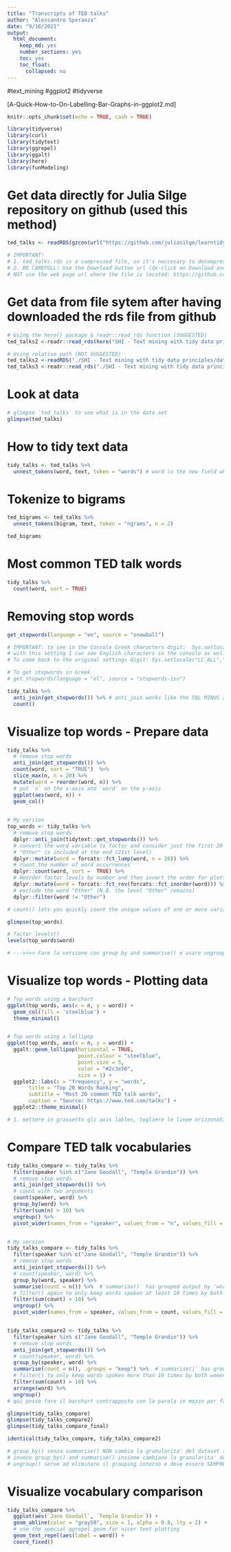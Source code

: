 ```yaml
---
title: "Transcripts of TED talks"
author: "Alessandro Speranza"
date: "9/16/2021"
output:
  html_document:
    keep_md: yes
    number_sections: yes
    toc: yes
    toc_float:
      collapsed: no
---
```


#text_mining
#ggplot2
#tidyverse

[A-Quick-How-to-On-Labelling-Bar-Graphs-in-ggplot2.md]

```r
knitr::opts_chunk$set(echo = TRUE, cash = TRUE)
```

```r
library(tidyverse)
library(curl)
library(tidytext)
library(ggrepel)
library(ggalt)
library(here)
library(funModeling)
```

# Get data directly for Julia Silge repository on github (used this method)
```r
ted_talks <- readRDS(gzcon(url("https://github.com/juliasilge/learntidytext/raw/master/data/ted_talks.rds")))

# IMPORTANT!
# 1. ted_talks.rds is a compressed file, so it's neccesary to decompress it using gzcon
# 2. BE CAREFULL! Use the Download button url (dx-click on Download and then Copy link address) to retrieve data: https://github.com/juliasilge/learntidytext/raw/master/data/ted_talks.rds
# NOT use the web page url where the file is located: https://github.com/juliasilge/learntidytext/blob/master/data/ted_talks.rds
```

# Get data from file sytem after having downloaded the rds file from github
```r

# Using the here() package & readr::read_rds function (SUGGESTED)
ted_talks2 <-readr::read_rds(here("SHI - Text mining with tidy data principles", "data", "ted_talks.rds"), refhook = NULL)

# Using relative path (NOT SUGGESTED)
ted_talks2 <-readRDS("./SHI - Text mining with tidy data principles/data/ted_talks.rds") # using readRDS
ted_talks3 <-readr::read_rds("./SHI - Text mining with tidy data principles/data/ted_talks.rds", refhook = NULL) # using readr::read_rds
```

# Look at data
```r
# glimpse `ted_talks` to see what is in the data set
glimpse(ted_talks)
```

# How to tidy text data
```r
tidy_talks <- ted_talks %>% 
  unnest_tokens(word, text, token = "words") # word is the new field which contains the token (single word in this case)
```

# Tokenize to bigrams
```r
ted_bigrams <- ted_talks %>% 
  unnest_tokens(bigram, text, token = "ngrams", n = 2)

ted_bigrams
```

# Most common TED talk words
```r
tidy_talks %>% 
  count(word, sort = TRUE)
```

# Removing stop words
```r
get_stopwords(language = "en", source = "snowball")

# IMPORTANT: to see in the Console Greek characters digit:  Sys.setlocale("LC_ALL","Greek")
# with this setting I can see English characters in the console as well.
# To come back to the original settings digit: Sys.setlocale("LC_ALL","English")

# To get stopwords in Greek
# get_stopwords(language = "el", source = "stopwords-iso")

tidy_talks %>% 
  anti_join(get_stopwords()) %>% # anti_join works like the SQL MINUS and takes implicitly the column 'word' as key for the join
  count()
```

# Visualize top words - Prepare data
```r
tidy_talks %>%
  # remove stop words
  anti_join(get_stopwords()) %>%
  count(word, sort = "TRUE")  %>%
  slice_max(n, n = 20) %>% 
  mutate(word = reorder(word, n)) %>% 
  # put `n` on the x-axis and `word` on the y-axis
  ggplot(aes(word, n)) +
  geom_col()

  
# My version
top_words <- tidy_talks %>%
  # remove stop words
  dplyr::anti_join(tidytext::get_stopwords()) %>%
  # convert the word variable to factor and consider just the first 20 levels based on their occurrences
  # "Other" is included at the end (21st level)
  dplyr::mutate(word = forcats::fct_lump(word, n = 20)) %>%
  # count the number of word occurrences
  dplyr::count(word, sort =  TRUE) %>% 
  # Reorder factor levels by number and then invert the order for plotting reasons
  dplyr::mutate(word = forcats::fct_rev(forcats::fct_inorder(word))) %>%
  # exclude the word "Other" (N.B. the level "Other" remains)
  dplyr::filter(word != "Other")

# count() lets you quickly count the unique values of one or more variables: df %>% count(a, b) is roughly equivalent to df %>% group_by(a, b) %>% summarise(n = n())

glimpse(top_words)

# factor levels()
levels(top_words$word)

# --->>>> Fare la versione con group by and summarise() e usare ungroup
```

# Visualize top words - Plotting data
```r

# Top words using a barchart
ggplot(top_words, aes(x = n, y = word)) +
  geom_col(fill = 'steelblue') +
  theme_minimal()


# Top words using a lollipop
ggplot(top_words, aes(x = n, y = word)) +
  ggalt::geom_lollipop(horizontal = TRUE,
                       point.colour = "steelblue",
                       point.size = 5,
                       color = "#2c3e50",
                       size = 1) +
  ggplot2::labs(x = "frequency", y = "words",
       title = "Top 20 Words Ranking",
       subtitle = "Most 20 common TED talk words",
       caption = "Source: https://www.ted.com/talks") +
  ggplot2::theme_minimal()

# 1. mettere in grassetto gli axis lables, togliere le linee orizzonatali aggiungere totali | percentuali
```

# Compare TED talk vocabularies
```r
tidy_talks_compare <- tidy_talks %>%
  filter(speaker %in% c("Jane Goodall", "Temple Grandin")) %>%
  # remove stop words
  anti_join(get_stopwords()) %>%
  # count with two arguments
  count(speaker, word) %>%
  group_by(word) %>%
  filter(sum(n) > 10) %>%
  ungroup() %>%
  pivot_wider(names_from = "speaker", values_from = "n", values_fill = 0) 


# My version
tidy_talks_compare <- tidy_talks %>%
  filter(speaker %in% c("Jane Goodall", "Temple Grandin")) %>%
  # remove stop words
  anti_join(get_stopwords()) %>% 
  # count(speaker, word) %>% 
  group_by(word, speaker) %>%  
  summarise(count = n()) %>%  #`summarise()` has grouped output by 'word'
  # filter() again to only keep words spoken at least 10 times by both women
  filter(sum(count) > 10) %>% 
  ungroup() %>% 
  pivot_wider(names_from = speaker, values_from = count, values_fill = 0)


tidy_talks_compare2 <- tidy_talks %>%
  filter(speaker %in% c("Jane Goodall", "Temple Grandin")) %>%
  # remove stop words
  anti_join(get_stopwords()) %>% 
  # count(speaker, word) %>% 
  group_by(speaker, word) %>% 
  summarise(count = n(), .groups = "keep") %>%  #`summarise()` has grouped output by 'speaker' and 'word'  
  # filter() to only keep words spoken more than 10 times by both women (ranking)
  filter(sum(count) > 10) %>% 
  arrange(word) %>% 
  ungroup()
# qui posso fare il barchart contrapposto con la parola in mezzo per fare vedere le differenze a colpo d'occhio

glimpse(tidy_talks_compare)
glimpse(tidy_talks_compare2)
glimpse(tidy_talks_compare_final)

identical(tidy_talks_compare, tidy_talks_compare2)

# group_by() senza summarise() NON cambia la granularita' del dataset (rows and obs), ma cambia SOLO il grouping interno!
# invece group_by() and summarise() insieme cambiano la granularita' del dataset (oltre che modificare il grouping interno)
# ungroup() serve ad eliminare il grouping interno e deve essere SEMPRE messo dopo aver usato il group_by()
```

# Visualize vocabulary comparison
```r
tidy_talks_compare %>% 
  ggplot(aes(`Jane Goodall`, `Temple Grandin`)) +
  geom_abline(color = "gray50", size = 1, alpha = 0.8, lty = 2) +
  # use the special ggrepel geom for nicer text plotting
  geom_text_repel(aes(label = word)) +
  coord_fixed()
```

